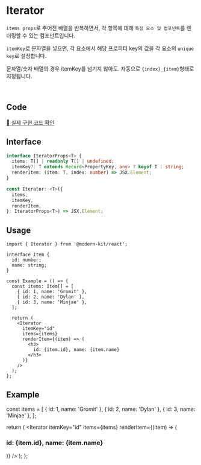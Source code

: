 
# Iterator

`items props`로 주어진 배열을 반복하면서, 각 항목에 대해 `특정 요소 및 컴포넌트`를 렌더링할 수 있는 컴포넌트입니다.

`itemKey`로 문자열을 넣으면, 각 요소에서 해당 프로퍼티 key의 값을 각 요소의 `unique key`로 설정합니다. 

문자열/숫자 배열의 경우 itemKey를 넘기지 않아도. 자동으로 `{index}_{item}`형태로 지정됩니다.

<br />

## Code
[🔗 실제 구현 코드 확인](https://github.com/modern-agile-team/modern-kit/blob/main/packages/react/src/components/Iterator/index.tsx)

## Interface
```ts title="typescript"
interface IteratorProps<T> {
  items: T[] | readonly T[] | undefined;
  itemKey?: T extends Record<PropertyKey, any> ? keyof T : string;
  renderItem: (item: T, index: number) => JSX.Element;
}

const Iterator: <T>({
  items,
  itemKey,
  renderItem,
}: IteratorProps<T>) => JSX.Element;
```

## Usage
```tsx title="typescript"
import { Iterator } from '@modern-kit/react';

interface Item {
  id: number;
  name: string;
}

const Example = () => {
  const items: Item[] = [
    { id: 1, name: 'Gromit' },
    { id: 2, name: 'Dylan' },
    { id: 3, name: 'Minjae' },
  ];

  return (
    <Iterator
      itemKey="id"
      items={items}
      renderItem={(item) => (
        <h3>
          id: {item.id}, name: {item.name}
        </h3>
      )}
    />
  );
};
```

## Example

  const items = [
    { id: 1, name: 'Gromit' },
    { id: 2, name: 'Dylan' },
    { id: 3, name: 'Minjae' },
  ];

  return (
    <Iterator
      itemKey="id"
      items={items}
      renderItem={(item) => (
        <h3>
          id: {item.id}, name: {item.name}
        </h3>
      )}
    />
  );
};

<Example />